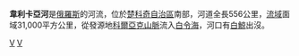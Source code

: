 '''韋利卡亞河'''是[[俄羅斯|俄羅斯]]的河流，位於[[楚科奇自治區|楚科奇自治區]]南部，河道全長556公里，[[流域|流域]]面域31,000平方公里，從發源地[[科爾亞克山脈|科爾亞克山脈]]流入[[白令海|白令海]]，河口有[[白鯨|白鯨]]出沒。

{{coord|64|00|N|176|15|E|source:nowiki_region:RU|display=title}}

{{俄羅斯地理小作品}}

{{楚科奇自治區河流及湖泊}}

[[Category:楚科奇自治區河流|V]]
[[Category:俄羅斯河流|V]]